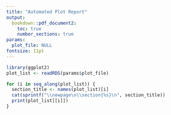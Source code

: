 ```yaml
---
title: "Automated Plot Report"
output:
  bookdown::pdf_document2:
    toc: true
    number_sections: true
params:
  plot_file: NULL
fontsize: 11pt
---
```

```r
library(ggplot2)
plot_list <- readRDS(params$plot_file)

for (i in seq_along(plot_list)) {
  section_title <- names(plot_list)[i]
  cat(sprintf("\\newpage\n\\section{%s}\n", section_title))
  print(plot_list[[i]])
}
```
